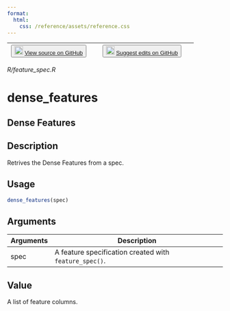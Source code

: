 ```yaml
---
format:
  html:
    css: /reference/assets/reference.css
---
```


| <button class="button"> ![](/reference/assets/GitHub-Mark-32px.png){width="20"} [View source on GitHub](https://github.com/rstudio/tfdatasets//blob/main/R/feature_spec.R) </button> | <button class="button"> ![](/reference/assets/GitHub-Mark-32px.png){width="20"} [Suggest edits on GitHub](https://github.com/rstudio/tfdatasets//edit/main/R/feature_spec.R) </button> |
|:------------------------------:|:--------------------------------------:|

*R/feature_spec.R*

# dense_features

## Dense Features

## Description
Retrives the Dense Features from a spec. 


## Usage
```r
dense_features(spec) 
```

## Arguments
|Arguments|Description|
|---|---|
| spec | A feature specification created with `feature_spec()`. |



## Value
A list of feature columns. 




